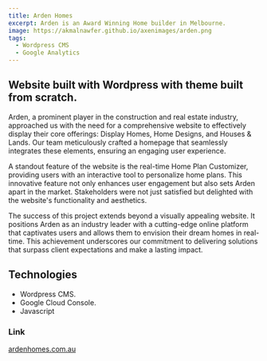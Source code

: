 ```yaml
---
title: Arden Homes
excerpt: Arden is an Award Winning Home builder in Melbourne.
image: https://akmalnawfer.github.io/axenimages/arden.png
tags:
  - Wordpress CMS
  - Google Analytics
---
```


## Website built with Wordpress with theme built from scratch.

Arden, a prominent player in the construction and real estate industry, approached us with the need for a comprehensive website to effectively display their core offerings: Display Homes, Home Designs, and Houses & Lands. Our team meticulously crafted a homepage that seamlessly integrates these elements, ensuring an engaging user experience.

A standout feature of the website is the real-time Home Plan Customizer, providing users with an interactive tool to personalize home plans. This innovative feature not only enhances user engagement but also sets Arden apart in the market. Stakeholders were not just satisfied but delighted with the website's functionality and aesthetics.

The success of this project extends beyond a visually appealing website. It positions Arden as an industry leader with a cutting-edge online platform that captivates users and allows them to envision their dream homes in real-time. This achievement underscores our commitment to delivering solutions that surpass client expectations and make a lasting impact.

## Technologies


- Wordpress CMS.
- Google Cloud Console.
- Javascript

### Link 
[ardenhomes.com.au](https://ardenhomes.com.au/)
